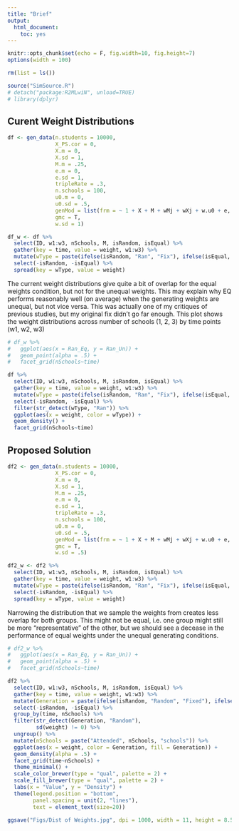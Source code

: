 ```yaml
---
title: "Brief"
output: 
  html_document: 
    toc: yes
---
```


```r
knitr::opts_chunk$set(echo = F, fig.width=10, fig.height=7)
options(width = 100)

```

```r
rm(list = ls())

source("SimSource.R")
# detach("package:R2MLwiN", unload=TRUE)
# library(dplyr)


```

## Curent Weight Distributions



```r
df <- gen_data(n.students = 10000, 
               X_PS.cor = 0, 
               X.m = 0, 
               X.sd = 1, 
               M.m = .25, 
               e.m = 0, 
               e.sd = 1, 
               tripleRate = .3, 
               n.schools = 100, 
               u0.m = 0, 
               u0.sd = .5, 
               genMod = list(frm = ~ 1 + X + M + wMj + wXj + w.u0 + e, Bs = c(0,1,1,1,1,1,1)), 
               gmc = T,
               w.sd = 1)

df_w <- df %>%
  select(ID, w1:w3, nSchools, M, isRandom, isEqual) %>%
  gather(key = time, value = weight, w1:w3) %>%
  mutate(wType = paste(ifelse(isRandom, "Ran", "Fix"), ifelse(isEqual, "Eq", "Un"), sep = "_")) %>%
  select(-isRandom, -isEqual) %>%
  spread(key = wType, value = weight)


```

The current weight distributions give quite a bit of overlap for the equal weights condition, but not for the unequal weights. This may explain why EQ performs reasonably well (on average) when the generating weights are unequal, but not vice versa. This was actually one of my  critiques of previous studies, but my original fix didn't go far enough. This plot shows the weight distributions across number of schools (1, 2, 3) by time points (w1, w2, w3)


```r

# df_w %>%
#   ggplot(aes(x = Ran_Eq, y = Ran_Un)) +
#   geom_point(alpha = .5) +
#   facet_grid(nSchools~time)
```


```r
df %>%
  select(ID, w1:w3, nSchools, M, isRandom, isEqual) %>%
  gather(key = time, value = weight, w1:w3) %>%
  mutate(wType = paste(ifelse(isRandom, "Ran", "Fix"), ifelse(isEqual, "Eq", "Un"), sep = "_")) %>%
  select(-isRandom, -isEqual) %>%
  filter(str_detect(wType, "Ran")) %>%
  ggplot(aes(x = weight, color = wType)) +
  geom_density() +
  facet_grid(nSchools~time)
```


## Proposed Solution



```r
df2 <- gen_data(n.students = 10000, 
               X_PS.cor = 0, 
               X.m = 0, 
               X.sd = 1, 
               M.m = .25, 
               e.m = 0, 
               e.sd = 1, 
               tripleRate = .3, 
               n.schools = 100, 
               u0.m = 0, 
               u0.sd = .5, 
               genMod = list(frm = ~ 1 + X + M + wMj + wXj + w.u0 + e, Bs = c(0,1,1,1,1,1,1)), 
               gmc = T,
               w.sd = .5)

df2_w <- df2 %>%
  select(ID, w1:w3, nSchools, M, isRandom, isEqual) %>%
  gather(key = time, value = weight, w1:w3) %>%
  mutate(wType = paste(ifelse(isRandom, "Ran", "Fix"), ifelse(isEqual, "Eq", "Un"), sep = "_")) %>%
  select(-isRandom, -isEqual) %>%
  spread(key = wType, value = weight)

```

Narrowing the distribution that we sample the weights from creates less overlap for both groups. This might not be equal, i.e. one group might still be more "representative" of the other, but we should see a decease in the performance of equal weights under the unequal generating conditions.

```r


# df2_w %>%
#   ggplot(aes(x = Ran_Eq, y = Ran_Un)) +
#   geom_point(alpha = .5) +
#   facet_grid(nSchools~time)
```


```r
df2 %>%
  select(ID, w1:w3, nSchools, M, isRandom, isEqual) %>%
  gather(key = time, value = weight, w1:w3) %>%
  mutate(Generation = paste(ifelse(isRandom, "Random", "Fixed"), ifelse(isEqual, "Equal", "Unequal"), sep = " ")) %>%
  select(-isRandom, -isEqual) %>%
  group_by(time, nSchools) %>%
  filter(str_detect(Generation, "Random"),
         sd(weight) != 0) %>%
  ungroup() %>%
  mutate(nSchools = paste("Attended", nSchools, "schools")) %>%
  ggplot(aes(x = weight, color = Generation, fill = Generation)) +
  geom_density(alpha = .5) +
  facet_grid(time~nSchools) +
  theme_minimal() +
  scale_color_brewer(type = "qual", palette = 2) +
  scale_fill_brewer(type = "qual", palette = 2) +
  labs(x = "Value", y = "Density") +
  theme(legend.position = "bottom",
        panel.spacing = unit(2, "lines"),
        text = element_text(size=20))

ggsave("Figs/Dist of Weights.jpg", dpi = 1000, width = 11, height = 8.5)
```
